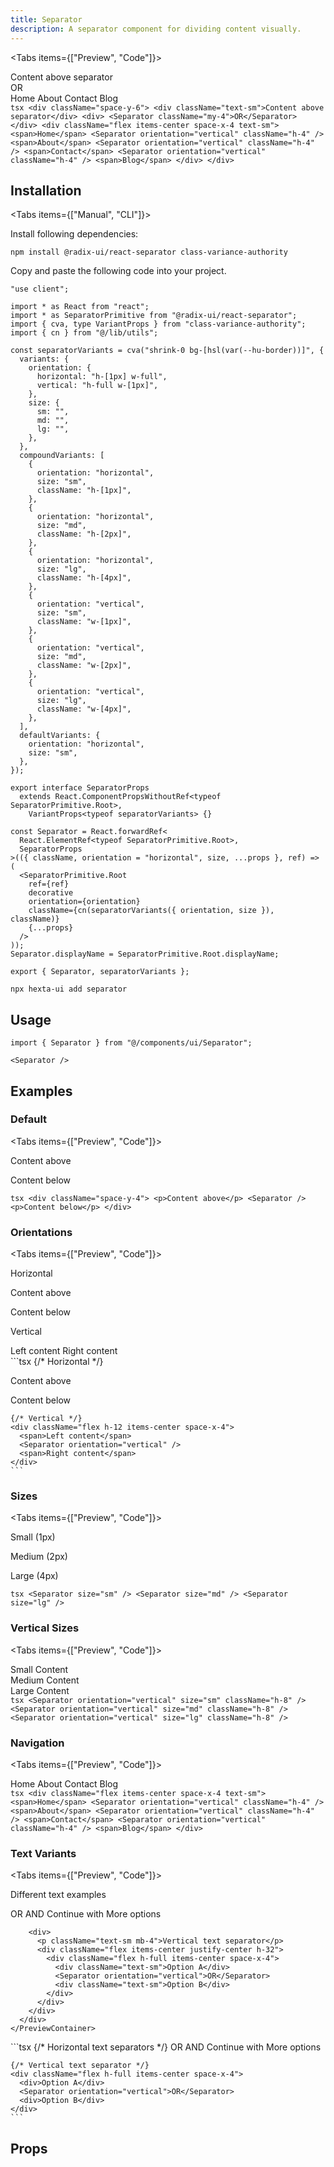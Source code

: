 ```yaml
---
title: Separator
description: A separator component for dividing content visually.
---
```




<Tabs items={["Preview", "Code"]}>
  <Tab value="Preview">
    <PreviewContainer>
      <div className="space-y-6">
        <div className="text-sm">Content above separator</div>
        <div>
          <Separator className="my-4">OR</Separator>
        </div>
        <div className="flex items-center space-x-4 text-sm">
          <span>Home</span>
          <Separator orientation="vertical" className="h-4" />
          <span>About</span>
          <Separator orientation="vertical" className="h-4" />
          <span>Contact</span>
          <Separator orientation="vertical" className="h-4" />
          <span>Blog</span>
        </div>
      </div>
    </PreviewContainer>
  </Tab>
  <Tab value="Code">
    ```tsx
    <div className="space-y-6">
      <div className="text-sm">Content above separator</div>
      <div>
        <Separator className="my-4">OR</Separator>
      </div>
      <div className="flex items-center space-x-4 text-sm">
        <span>Home</span>
        <Separator orientation="vertical" className="h-4" />
        <span>About</span>
        <Separator orientation="vertical" className="h-4" />
        <span>Contact</span>
        <Separator orientation="vertical" className="h-4" />
        <span>Blog</span>
      </div>
    </div>
    ```
  </Tab>
</Tabs>

## Installation

<Tabs items={["Manual", "CLI"]}>
<Tab value="Manual">

Install following dependencies:

```package-install
npm install @radix-ui/react-separator class-variance-authority
```

Copy and paste the following code into your project.

```tsx title="components/ui/separator.tsx"
"use client";

import * as React from "react";
import * as SeparatorPrimitive from "@radix-ui/react-separator";
import { cva, type VariantProps } from "class-variance-authority";
import { cn } from "@/lib/utils";

const separatorVariants = cva("shrink-0 bg-[hsl(var(--hu-border))]", {
  variants: {
    orientation: {
      horizontal: "h-[1px] w-full",
      vertical: "h-full w-[1px]",
    },
    size: {
      sm: "",
      md: "",
      lg: "",
    },
  },
  compoundVariants: [
    {
      orientation: "horizontal",
      size: "sm",
      className: "h-[1px]",
    },
    {
      orientation: "horizontal",
      size: "md",
      className: "h-[2px]",
    },
    {
      orientation: "horizontal",
      size: "lg",
      className: "h-[4px]",
    },
    {
      orientation: "vertical",
      size: "sm",
      className: "w-[1px]",
    },
    {
      orientation: "vertical",
      size: "md",
      className: "w-[2px]",
    },
    {
      orientation: "vertical",
      size: "lg",
      className: "w-[4px]",
    },
  ],
  defaultVariants: {
    orientation: "horizontal",
    size: "sm",
  },
});

export interface SeparatorProps
  extends React.ComponentPropsWithoutRef<typeof SeparatorPrimitive.Root>,
    VariantProps<typeof separatorVariants> {}

const Separator = React.forwardRef<
  React.ElementRef<typeof SeparatorPrimitive.Root>,
  SeparatorProps
>(({ className, orientation = "horizontal", size, ...props }, ref) => (
  <SeparatorPrimitive.Root
    ref={ref}
    decorative
    orientation={orientation}
    className={cn(separatorVariants({ orientation, size }), className)}
    {...props}
  />
));
Separator.displayName = SeparatorPrimitive.Root.displayName;

export { Separator, separatorVariants };
```

</Tab>
<Tab value="CLI">

```package-install
npx hexta-ui add separator
```

</Tab>
</Tabs>

## Usage

```tsx
import { Separator } from "@/components/ui/Separator";
```

```tsx
<Separator />
```

## Examples

### Default

<Tabs items={["Preview", "Code"]}>
  <Tab value="Preview">
    <PreviewContainer>
      <div className="space-y-4">
        <p>Content above</p>
        <Separator />
        <p>Content below</p>
      </div>
    </PreviewContainer>
  </Tab>
  <Tab value="Code">
    ```tsx
    <div className="space-y-4">
      <p>Content above</p>
      <Separator />
      <p>Content below</p>
    </div>
    ```
  </Tab>
</Tabs>

### Orientations

<Tabs items={["Preview", "Code"]}>
  <Tab value="Preview">
    <PreviewContainer>
      <div className="space-y-6">
        <div>
          <p className="text-sm mb-2">Horizontal</p>
          <div className="space-y-4">
            <p>Content above</p>
            <Separator orientation="horizontal" />
            <p>Content below</p>
          </div>
        </div>
        <div>
          <p className="text-sm mb-2">Vertical</p>
          <div className="flex h-12 items-center space-x-4">
            <span>Left content</span>
            <Separator orientation="vertical" />
            <span>Right content</span>
          </div>
        </div>
      </div>
    </PreviewContainer>
  </Tab>
  <Tab value="Code">
    ```tsx
    {/* Horizontal */}
    <div className="space-y-4">
      <p>Content above</p>
      <Separator orientation="horizontal" />
      <p>Content below</p>
    </div>

    {/* Vertical */}
    <div className="flex h-12 items-center space-x-4">
      <span>Left content</span>
      <Separator orientation="vertical" />
      <span>Right content</span>
    </div>
    ```

  </Tab>
</Tabs>

### Sizes

<Tabs items={["Preview", "Code"]}>
  <Tab value="Preview">
    <PreviewContainer>
      <div className="space-y-6">
        <div>
          <p className="text-sm mb-2">Small (1px)</p>
          <Separator size="sm" />
        </div>
        <div>
          <p className="text-sm mb-2">Medium (2px)</p>
          <Separator size="md" />
        </div>
        <div>
          <p className="text-sm mb-2">Large (4px)</p>
          <Separator size="lg" />
        </div>
      </div>
    </PreviewContainer>
  </Tab>
  <Tab value="Code">
    ```tsx
    <Separator size="sm" />
    <Separator size="md" />
    <Separator size="lg" />
    ```
  </Tab>
</Tabs>

### Vertical Sizes

<Tabs items={["Preview", "Code"]}>
  <Tab value="Preview">
    <PreviewContainer>
      <div className="flex items-center space-x-6 h-16">
        <div className="flex items-center space-x-2">
          <span className="text-sm">Small</span>
          <Separator orientation="vertical" size="sm" className="h-8" />
          <span className="text-sm">Content</span>
        </div>
        <div className="flex items-center space-x-2">
          <span className="text-sm">Medium</span>
          <Separator orientation="vertical" size="md" className="h-8" />
          <span className="text-sm">Content</span>
        </div>
        <div className="flex items-center space-x-2">
          <span className="text-sm">Large</span>
          <Separator orientation="vertical" size="lg" className="h-8" />
          <span className="text-sm">Content</span>
        </div>
      </div>
    </PreviewContainer>
  </Tab>
  <Tab value="Code">
    ```tsx
    <Separator orientation="vertical" size="sm" className="h-8" />
    <Separator orientation="vertical" size="md" className="h-8" />
    <Separator orientation="vertical" size="lg" className="h-8" />
    ```
  </Tab>
</Tabs>

### Navigation

<Tabs items={["Preview", "Code"]}>
  <Tab value="Preview">
    <PreviewContainer>
      <div className="flex items-center space-x-4 text-sm">
        <span>Home</span>
        <Separator orientation="vertical" className="h-4" />
        <span>About</span>
        <Separator orientation="vertical" className="h-4" />
        <span>Contact</span>
        <Separator orientation="vertical" className="h-4" />
        <span>Blog</span>
      </div>
    </PreviewContainer>
  </Tab>
  <Tab value="Code">
    ```tsx
    <div className="flex items-center space-x-4 text-sm">
      <span>Home</span>
      <Separator orientation="vertical" className="h-4" />
      <span>About</span>
      <Separator orientation="vertical" className="h-4" />
      <span>Contact</span>
      <Separator orientation="vertical" className="h-4" />
      <span>Blog</span>
    </div>
    ```
  </Tab>
</Tabs>

### Text Variants

<Tabs items={["Preview", "Code"]}>
  <Tab value="Preview">
    <PreviewContainer>
      <div className="space-y-8">
        <div>
          <p className="text-sm mb-4">Different text examples</p>
          <div className="space-y-6">
            <Separator>OR</Separator>
            <Separator>AND</Separator>
            <Separator>Continue with</Separator>
            <Separator>More options</Separator>
          </div>
        </div>
        
        <div>
          <p className="text-sm mb-4">Vertical text separator</p>
          <div className="flex items-center justify-center h-32">
            <div className="flex h-full items-center space-x-4">
              <div className="text-sm">Option A</div>
              <Separator orientation="vertical">OR</Separator>
              <div className="text-sm">Option B</div>
            </div>
          </div>
        </div>
      </div>
    </PreviewContainer>
  </Tab>
  <Tab value="Code">
    ```tsx
    {/* Horizontal text separators */}
    <Separator>OR</Separator>
    <Separator>AND</Separator>
    <Separator>Continue with</Separator>
    <Separator>More options</Separator>

    {/* Vertical text separator */}
    <div className="flex h-full items-center space-x-4">
      <div>Option A</div>
      <Separator orientation="vertical">OR</Separator>
      <div>Option B</div>
    </div>
    ```

  </Tab>
</Tabs>

## Props

<AutoTypeTable
  path="./src/components/ui/Separator.tsx"
  name="CustomSeparatorProps"
/>

